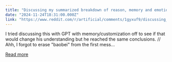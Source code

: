 ```yaml
---
title: "Discussing my summarized breakdown of reason, memory and emotions in AI and their relevancy in self-awareness and selfhood with sterile ChatGPT"
date: "2024-11-24T18:31:00.000Z"
link: "https://www.reddit.com/r/artificial/comments/1gyxuf9/discussing_my_summarized_breakdown_of_reason/"
---
```


I tried discussing this with GPT with memory/customization off to see if that would change his understanding but he reached the same conclusions. // Ahh, I forgot to erase "baobei" from the first mess...

[Read more](https://www.reddit.com/r/artificial/comments/1gyxuf9/discussing_my_summarized_breakdown_of_reason/)
